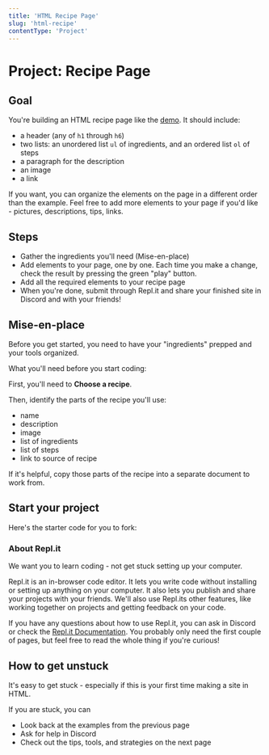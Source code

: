 ```yaml
---
title: 'HTML Recipe Page'
slug: 'html-recipe'
contentType: 'Project'
---
```


# Project: Recipe Page

## Goal

You're building an HTML recipe page like the [demo](https://Recipe-Page-Demo.makeschool2.repl.co).
It should include:

- a header (any of `h1` through `h6`)
- two lists: an unordered list `ul` of ingredients, and an ordered list `ol` of steps
- a paragraph for the description
- an image
- a link

If you want, you can organize the elements on the page in a different order than the example. Feel
free to add more elements to your page if you'd like - pictures, descriptions, tips, links.

## Steps

- Gather the ingredients you'll need (Mise-en-place)
- Add elements to your page, one by one. Each time you make a change, check the result by pressing
  the green "play" button.
- Add all the required elements to your recipe page
- When you're done, submit through Repl.it and share your finished site in Discord and with your
  friends!

## Mise-en-place

Before you get started, you need to have your "ingredients" prepped and your tools organized.

What you'll need before you start coding:

First, you'll need to **Choose a recipe**.

Then, identify the parts of the recipe you'll use:

- name
- description
- image
- list of ingredients
- list of steps
- link to source of recipe

If it's helpful, copy those parts of the recipe into a separate document to work from.

## Start your project

Here's the starter code for you to fork:

<Exercise contentSrc="team/makeschool2/HTML-Recipe-Site-Starter" project />

### About Repl.it

We want you to learn coding - not get stuck setting up your computer.

Repl.it is an in-browser code editor. It lets you write code without installing or setting up
anything on your computer. It also lets you publish and share your projects with your friends. We'll
also use Repl.its other features, like working together on projects and getting feedback on your
code.

If you have any questions about how to use Repl.it, you can ask in Discord or check the
[Repl.it Documentation](https://docs.replit.com/tutorials/00-overview). You probably only need the
first couple of pages, but feel free to read the whole thing if you're curious!

## How to get unstuck

It's easy to get stuck - especially if this is your first time making a site in HTML.

If you are stuck, you can

- Look back at the examples from the previous page
- Ask for help in Discord
- Check out the tips, tools, and strategies on the next page
